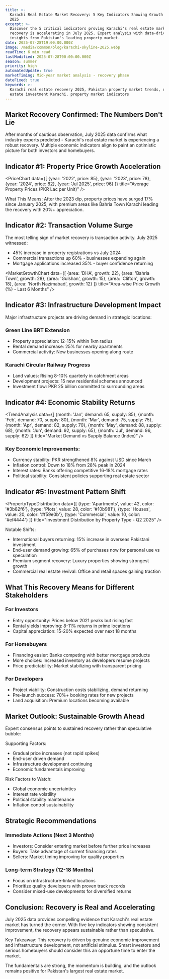 ```yaml
---
title: >-
  Karachi Real Estate Market Recovery: 5 Key Indicators Showing Growth in July
  2025
excerpt: >-
  Discover the 5 critical indicators proving Karachi's real estate market
  recovery is accelerating in July 2025. Expert analysis with data-driven
  insights from Pakistan's leading property market.
date: 2025-07-28T19:00:00.000Z
image: /media/common/blog/karachi-skyline-2025.webp
readTime: 6 min read
lastModified: 2025-07-28T00:00:00.000Z
season: summer
priority: high
automatedUpdate: true
marketTiming: Mid-year market analysis - recovery phase
dateFixed: true
keywords: >-
  Karachi real estate recovery 2025, Pakistan property market trends, real
  estate investment Karachi, property market indicators
---
```


## Market Recovery Confirmed: The Numbers Don't Lie

After months of cautious observation, July 2025 data confirms what industry experts predicted - Karachi's real estate market is experiencing a robust recovery. Multiple economic indicators align to paint an optimistic picture for both investors and homebuyers.

## Indicator #1: Property Price Growth Acceleration

<PriceChart 
  data={[
    {year: '2022', price: 85},
    {year: '2023', price: 78},
    {year: '2024', price: 82},
    {year: 'Jul 2025', price: 96}
  ]}
  title="Average Property Prices (PKR Lac per Unit)"
/>

What This Means: After the 2023 dip, property prices have surged 17% since January 2025, with premium areas like Bahria Town Karachi leading the recovery with 20%+ appreciation.

## Indicator #2: Transaction Volume Surge

The most telling sign of market recovery is transaction activity. July 2025 witnessed:

* 45% increase in property registrations vs July 2024
* Commercial transactions up 60% - businesses expanding again
* Mortgage applications increased 35% - buyer confidence returning

<MarketGrowthChart 
  data={[
    {area: 'DHA', growth: 22},
    {area: 'Bahria Town', growth: 28},
    {area: 'Gulshan', growth: 15},
    {area: 'Clifton', growth: 18},
    {area: 'North Nazimabad', growth: 12}
  ]}
  title="Area-wise Price Growth (%) - Last 6 Months"
/>

## Indicator #3: Infrastructure Development Impact

Major infrastructure projects are driving demand in strategic locations:

### Green Line BRT Extension
* Property appreciation: 12-15% within 1km radius
* Rental demand increase: 25% for nearby apartments
* Commercial activity: New businesses opening along route

### Karachi Circular Railway Progress
* Land values: Rising 8-10% quarterly in catchment areas
* Development projects: 15 new residential schemes announced
* Investment flow: PKR 25 billion committed to surrounding areas

## Indicator #4: Economic Stability Returns

<TrendAnalysis 
  data={[
    {month: 'Jan', demand: 65, supply: 85},
    {month: 'Feb', demand: 70, supply: 80},
    {month: 'Mar', demand: 75, supply: 75},
    {month: 'Apr', demand: 82, supply: 70},
    {month: 'May', demand: 88, supply: 68},
    {month: 'Jun', demand: 92, supply: 65},
    {month: 'Jul', demand: 96, supply: 62}
  ]}
  title="Market Demand vs Supply Balance (Index)"
/>

### Key Economic Improvements:
* Currency stability: PKR strengthened 8% against USD since March
* Inflation control: Down to 18% from 28% peak in 2024
* Interest rates: Banks offering competitive 16-18% mortgage rates
* Political stability: Consistent policies supporting real estate sector

## Indicator #5: Investment Pattern Shift

<PropertyTypeDistribution 
  data={[
    {type: 'Apartments', value: 42, color: '#3b82f6'},
    {type: 'Plots', value: 28, color: '#10b981'},
    {type: 'Houses', value: 20, color: '#f59e0b'},
    {type: 'Commercial', value: 10, color: '#ef4444'}
  ]}
  title="Investment Distribution by Property Type - Q2 2025"
/>

Notable Shifts:
* International buyers returning: 15% increase in overseas Pakistani investment
* End-user demand growing: 65% of purchases now for personal use vs speculation
* Premium segment recovery: Luxury properties showing strongest growth
* Commercial real estate revival: Office and retail spaces gaining traction

## What This Recovery Means for Different Stakeholders

### For Investors
* Entry opportunity: Prices below 2021 peaks but rising fast
* Rental yields improving: 8-11% returns in prime locations
* Capital appreciation: 15-20% expected over next 18 months

### For Homebuyers
* Financing easier: Banks competing with better mortgage products
* More choices: Increased inventory as developers resume projects
* Price predictability: Market stabilizing with transparent pricing

### For Developers
* Project viability: Construction costs stabilizing, demand returning
* Pre-launch success: 70%+ booking rates for new projects
* Land acquisition: Premium locations becoming available

## Market Outlook: Sustainable Growth Ahead

Expert consensus points to sustained recovery rather than speculative bubble:

Supporting Factors:
* Gradual price increases (not rapid spikes)
* End-user driven demand
* Infrastructure development continuing
* Economic fundamentals improving

Risk Factors to Watch:
* Global economic uncertainties
* Interest rate volatility
* Political stability maintenance
* Inflation control sustainability

## Strategic Recommendations

### Immediate Actions (Next 3 Months)
* Investors: Consider entering market before further price increases
* Buyers: Take advantage of current financing rates
* Sellers: Market timing improving for quality properties

### Long-term Strategy (12-18 Months)
* Focus on infrastructure-linked locations
* Prioritize quality developers with proven track records
* Consider mixed-use developments for diversified returns


## Conclusion: Recovery is Real and Accelerating

July 2025 data provides compelling evidence that Karachi's real estate market has turned the corner. With five key indicators showing consistent improvement, the recovery appears sustainable rather than speculative.

Key Takeaway: This recovery is driven by genuine economic improvement and infrastructure development, not artificial stimulus. Smart investors and serious homebuyers should consider this an opportune time to enter the market.

<PerformanceGauge 
  value={85} 
  title="Market Recovery Strength Index" 
/>

The fundamentals are strong, the momentum is building, and the outlook remains positive for Pakistan's largest real estate market.
